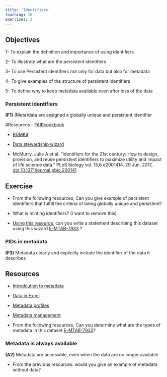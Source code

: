 ```yaml
---
title: 'Identifiers'
teaching: 10
exercises: 2
---
```


::: callout
## Objectives
1- To explain the definition and importance of using identifiers

2- To illustrate what are the persistent identifiers

3- To use Persistent identifiers not only for data but also for metadata

4- To give examples of the structure of persistent identifiers

5- To define why to keep metadata available even after loss of the data

:::


### Persistent identifiers

**(F1)** (Meta)data are assigned a globally unique and persistent identifier

:::::::::::: callout
#Resources
- [FAIRcookbook](https://faircookbook.elixir-europe.org/content/recipes/findability/identifiers.html)

- [RDMKit](https://rdmkit.elixir-europe.org/identifiers.html)

- [Data stewardship wizard](https://researchers.ds-wizard.org/knowledge-models/dsw:root:latest/preview?questionUuid=d21fdb06-22bf-418e-aa40-dc5ef1485f56)

- McMurry, Julie A et al. “Identifiers for the 21st century: How to design, provision, and reuse persistent identifiers to maximize utility and impact of life science data.” PLoS biology vol. 15,6 e2001414. 29 Jun. 2017, [doi:10.1371/journal.pbio.200141](https://www.ncbi.nlm.nih.gov/pmc/articles/PMC5490878/)
:::::::::::::::::

::::::::::::: challenge
# Exercise
- From the following resources, Can you give example of persistent identifiers that fulfill the criteria of being globally unique and persistent?

- What is minting identifiers? (I want to remove this)

- [Using this resource](https://researchers.ds-wizard.org/knowledge-models/dsw:root:latest/preview?questionUuid=d21fdb06-22bf-418e-aa40-dc5ef1485f56), can you write a statement describing this dataset using this wizard [E-MTAB-7933](https://www.ebi.ac.uk/biostudies/arrayexpress/studies/E-MTAB-7933) ?
:::::::::::::::::

### PIDs in metadata

**(F3)** Metadata clearly and explicitly include the identifier of the data it describes

:::::::::::: callout
## Resources
- [Introdcution to metadata](https://carpentries-incubator.github.io/fair-bio-practice/07-data-in-excel/index.html)

- [Data in Excel](https://carpentries-incubator.github.io/fair-bio-practice/05-intro-to-metadata/index.html)

- [Metadata profiles](https://faircookbook.elixir-europe.org/content/recipes/interoperability/creating-minimal-metadata-profiles.html)

- [Metadata management](https://rdmkit.elixir-europe.org/metadata_management.html)
::::::::::::

::::::::::: challenge
- From the following resources, Can you determine what are the types of metadata in this dataset [E-MTAB-7933](https://www.ebi.ac.uk/biostudies/arrayexpress/studies/E-MTAB-7933)?
::::::::::::::::


### Metadata is always available

**(A2)** Metadata are accessible, even when the data are no longer available

:::::::::::::: challenge
- From the previous resources: would you give an example of metadata without data?
:::::::::::::::::
